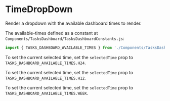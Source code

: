 

<Meta
  title="TasksDashboard/TasksTimeRow/TimeDropDown"
  component={TimeDropDown}
/>

# TimeDropDown

Render a dropdown with the available dashboard times to render.

<Props of={TimeDropDown} />

The available-times defined as a constant at `Components/TasksDashboard/TasksDashboardConstants.js`:

```js
import { TASKS_DASHBOARD_AVAILABLE_TIMES } from './Components/TasksDashboard/TasksDashboardConstants';
```

To set the current selected time, set the `selectedTime` prop to `TASKS_DASHBOARD_AVAILABLE_TIMES.H24`.

<Preview>
  <Story name="24 hours">
    <TimeDropDown
      id="time-period-dropdown"
      selectedTime={TASKS_DASHBOARD_AVAILABLE_TIMES.H24}
      onChange={action('onChange')}
    />
  </Story>
</Preview>

To set the current selected time, set the `selectedTime` prop to `TASKS_DASHBOARD_AVAILABLE_TIMES.H12`.

<Preview>
  <Story name="12 hours">
    <TimeDropDown
      id="time-period-dropdown"
      selectedTime={TASKS_DASHBOARD_AVAILABLE_TIMES.H12}
      onChange={action('onChange')}
    />
  </Story>
</Preview>

To set the current selected time, set the `selectedTime` prop to `TASKS_DASHBOARD_AVAILABLE_TIMES.WEEK`.

<Preview>
  <Story name="week">
    <TimeDropDown
      id="time-period-dropdown"
      selectedTime={TASKS_DASHBOARD_AVAILABLE_TIMES.WEEK}
      onChange={action('onChange')}
    />
  </Story>
</Preview>
